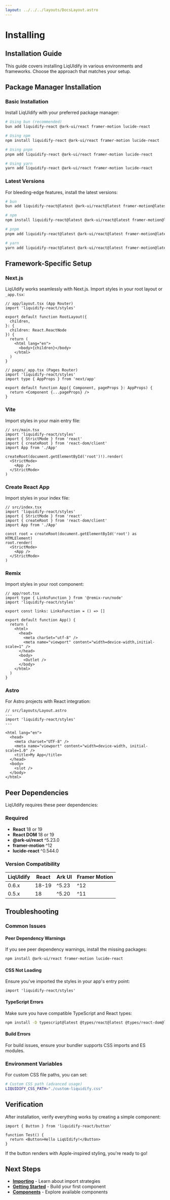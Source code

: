 ```yaml
---
layout: ../../../layouts/DocsLayout.astro
---
```


# Installing

## Installation Guide

This guide covers installing LiqUIdify in various environments and frameworks. Choose the approach that matches your setup.

## Package Manager Installation

### Basic Installation

Install LiqUIdify with your preferred package manager:

```bash
# Using bun (recommended)
bun add liquidify-react @ark-ui/react framer-motion lucide-react

# Using npm
npm install liquidify-react @ark-ui/react framer-motion lucide-react

# Using pnpm
pnpm add liquidify-react @ark-ui/react framer-motion lucide-react

# Using yarn
yarn add liquidify-react @ark-ui/react framer-motion lucide-react
```

### Latest Versions

For bleeding-edge features, install the latest versions:

```bash
# bun
bun add liquidify-react@latest @ark-ui/react@latest framer-motion@latest lucide-react@latest

# npm
npm install liquidify-react@latest @ark-ui/react@latest framer-motion@latest lucide-react@latest

# pnpm
pnpm add liquidify-react@latest @ark-ui/react@latest framer-motion@latest lucide-react@latest

# yarn
yarn add liquidify-react@latest @ark-ui/react@latest framer-motion@latest lucide-react@latest
```

## Framework-Specific Setup

### Next.js

LiqUIdify works seamlessly with Next.js. Import styles in your root layout or `_app.tsx`:

```tsx
// app/layout.tsx (App Router)
import 'liquidify-react/styles'

export default function RootLayout({
  children,
}: {
  children: React.ReactNode
}) {
  return (
    <html lang="en">
      <body>{children}</body>
    </html>
  )
}
```

```tsx
// pages/_app.tsx (Pages Router)
import 'liquidify-react/styles'
import type { AppProps } from 'next/app'

export default function App({ Component, pageProps }: AppProps) {
  return <Component {...pageProps} />
}
```

### Vite

Import styles in your main entry file:

```tsx
// src/main.tsx
import 'liquidify-react/styles'
import { StrictMode } from 'react'
import { createRoot } from 'react-dom/client'
import App from './App'

createRoot(document.getElementById('root')!).render(
  <StrictMode>
    <App />
  </StrictMode>
)
```

### Create React App

Import styles in your index file:

```tsx
// src/index.tsx
import 'liquidify-react/styles'
import { StrictMode } from 'react'
import { createRoot } from 'react-dom/client'
import App from './App'

const root = createRoot(document.getElementById('root') as HTMLElement)
root.render(
  <StrictMode>
    <App />
  </StrictMode>
)
```

### Remix

Import styles in your root component:

```tsx
// app/root.tsx
import type { LinksFunction } from '@remix-run/node'
import 'liquidify-react/styles'

export const links: LinksFunction = () => []

export default function App() {
  return (
    <html>
      <head>
        <meta charSet="utf-8" />
        <meta name="viewport" content="width=device-width,initial-scale=1" />
      </head>
      <body>
        <Outlet />
      </body>
    </html>
  )
}
```

### Astro

For Astro projects with React integration:

```tsx
// src/layouts/Layout.astro
---
import 'liquidify-react/styles'
---

<html lang="en">
  <head>
    <meta charset="UTF-8" />
    <meta name="viewport" content="width=device-width, initial-scale=1.0" />
    <title>My App</title>
  </head>
  <body>
    <slot />
  </body>
</html>
```

## Peer Dependencies

LiqUIdify requires these peer dependencies:

### Required
- **React** 18 or 19
- **React DOM** 18 or 19  
- **@ark-ui/react** ^5.23.0
- **framer-motion** ^12
- **lucide-react** ^0.544.0

### Version Compatibility

| LiqUIdify | React | Ark UI | Framer Motion |
|-----------|-------|--------|---------------|
| 0.6.x     | 18-19 | ^5.23  | ^12           |
| 0.5.x     | 18    | ^5.20  | ^11           |

## Troubleshooting

### Common Issues

#### Peer Dependency Warnings
If you see peer dependency warnings, install the missing packages:

```bash
npm install @ark-ui/react framer-motion lucide-react
```

#### CSS Not Loading
Ensure you've imported the styles in your app's entry point:

```tsx
import 'liquidify-react/styles'
```

#### TypeScript Errors
Make sure you have compatible TypeScript and React types:

```bash
npm install -D typescript@latest @types/react@latest @types/react-dom@latest
```

#### Build Errors
For build issues, ensure your bundler supports CSS imports and ES modules.

### Environment Variables

For custom CSS file paths, you can set:

```bash
# Custom CSS path (advanced usage)
LIQUIDIFY_CSS_PATH="./custom-liquidify.css"
```

## Verification

After installation, verify everything works by creating a simple component:

```tsx
import { Button } from 'liquidify-react/button'

function Test() {
  return <Button>Hello LiqUIdify!</Button>
}
```

If the button renders with Apple-inspired styling, you're ready to go!

## Next Steps

- **[Importing](/guides/importing)** - Learn about import strategies
- **[Getting Started](/guides/getting-started)** - Build your first component
- **[Components](/components)** - Explore available components
